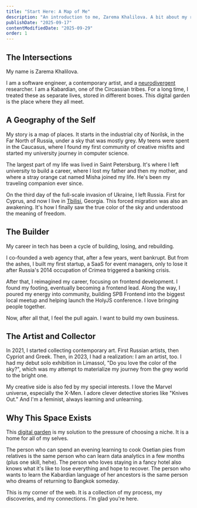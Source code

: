 ```yaml
---
title: "Start Here: A Map of Me"
description: "An introduction to me, Zarema Khalilova. A bit about my roots, my journey through tech and art, and why this digital garden exists."
publishDate: "2025-09-17"
contentModifiedDate: "2025-09-29"
order: 1
---
```


## The Intersections

My name is Zarema Khalilova.

I am a software engineer, a contemporary artist, and a [neurodivergent](/feed/4-neurodivergent-glossary/#neurodivergence-nd) researcher. I am a Kabardian, one of the Circassian tribes. For a long time, I treated these as separate lives, stored in different boxes. This digital garden is the place where they all meet.

## A Geography of the Self

My story is a map of places. It starts in the industrial city of Norilsk, in the Far North of Russia, under a sky that was mostly grey. My teens were spent in the Caucasus, where I found my first community of creative misfits and started my university journey in computer science.

The largest part of my life was lived in Saint Petersburg. It's where I left university to build a career, where I lost my father and then my mother, and where a stray orange cat named Misha joined my life. He's been my traveling companion ever since.

On the third day of the full-scale invasion of Ukraine, I left Russia. First for Cyprus, and now I live in [Tbilisi](/feed/6-tbilisi-swaps-guide/), Georgia. This forced migration was also an awakening. It's how I finally saw the true color of the sky and understood the meaning of freedom.

## The Builder

My career in tech has been a cycle of building, losing, and rebuilding.

I co-founded a web agency that, after a few years, went bankrupt. But from the ashes, I built my first startup, a SaaS for event managers, only to lose it after Russia's 2014 occupation of Crimea triggered a banking crisis.

After that, I reimagined my career, focusing on frontend development. I found my footing, eventually becoming a frontend lead. Along the way, I poured my energy into community, building SPB Frontend into the biggest local meetup and helping launch the HolyJS conference. I love bringing people together.

Now, after all that, I feel the pull again. I want to build my own business.

## The Artist and Collector

In 2021, I started collecting contemporary art. First Russian artists, then Cypriot and Greek. Then, in 2023, I had a realization: I am an artist, too. I had my debut solo exhibition in Limassol, "Do you love the color of the sky?", which was my attempt to materialize my journey from the grey world to the bright one.

My creative side is also fed by my special interests. I love the Marvel universe, especially the X-Men. I adore clever detective stories like "Knives Out." And I'm a feminist, always learning and unlearning.

## Why This Space Exists

This [digital garden](/feed/2-why-im-building-a-digital-garden/) is my solution to the pressure of choosing a niche. It is a home for all of my selves.

The person who can spend an evening learning to cook Osetian pies from relatives is the same person who can learn data analytics in a few months (plus one skill, hehe). The person who loves staying in a fancy hotel also knows what it's like to lose everything and hope to recover. The person who wants to learn the Kabardian language of her ancestors is the same person who dreams of returning to Bangkok someday.

This is my corner of the web. It is a collection of my process, my discoveries, and my connections. I'm glad you're here.
